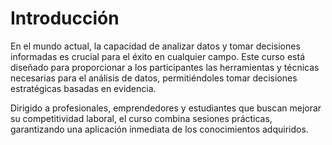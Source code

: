 # Introducción

En el mundo actual, la capacidad de analizar datos y tomar decisiones informadas es crucial para el éxito en cualquier campo. Este curso está diseñado para proporcionar a los participantes las herramientas y técnicas necesarias para el análisis de datos, permitiéndoles tomar decisiones estratégicas basadas en evidencia.

Dirigido a profesionales, emprendedores y estudiantes que buscan mejorar su competitividad laboral, el curso combina sesiones prácticas, garantizando una aplicación inmediata de los conocimientos adquiridos.